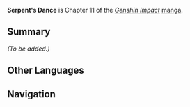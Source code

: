 {{Stub|Add summary and characters}}
{{Manga Infobox
|title      = Serpent's Dance
|image      = <gallery>
Manga Chapter 11 Cover 1.png|Part 1
Manga Chapter 11 Cover 2.png|Part 2
</gallery>
|chapter    = 11
|characters = 
|prev       = Fools Trick
|next       = Unshrouded Resolution
|link       = https://genshin.hoyoverse.com/en/manga/detail/1251
|link2      = https://genshin.hoyoverse.com/en/manga/detail/1252
}}
{{Description|Ludi Harpastum has gotten better for [[Collei]], but where will fate lead her next?}}
'''Serpent's Dance''' is Chapter 11 of the ''[[Genshin Impact]]'' [[manga]].

==Summary==
''(To be added.)''

==Other Languages==
{{Other Languages
|en      = Serpent's Dance
|zhs     = 蛇音
|zhs_rm  = Shéyīn
|zht     = 蛇音
|zht_rm  = Shéyīn
|zh_tl   = Serpent Sound
|ja      = 蛇の音
|ja_rm   = Hebi no Oto
|ja_tl   = Serpent's Sound
|ko      = 뱀의 목소리
|ko_rm   = Baem-ui Moksori
|ko_tl   = Serpent's Voice
|es      = Los Demonios de Collei
|es_tl   = 
|fr      = La Danse du Serpent
|fr_tl   = The Serpent's Dance
|ru      = Танец Змеи
|ru_tl   = 
|th      = เสียงของงู
|th_rm   = 
|th_tl   = 
|vi      = {{tt|Xà Âm|蛇音}}
|vi_tl   = 
|de      = Colleis Dämonen
|de_tl   = Collei's Demons
|id      = Iblis Collei
|id_tl   = Demon Collei
|pt      = Demônios de Collei
|pt_tl   = 
}}

==Navigation==
{{Manga Navbox}}